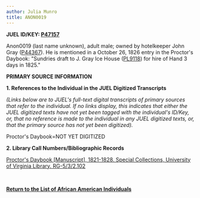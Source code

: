 ```yaml
---
author: Julia Munro
title: ANON0019
---
```

**JUEL ID/KEY: [P47157](http://juel.iath.virginia.edu/public_person?person=47157 "P47157")[  
](http://juel.iath.virginia.edu/public_person?person=47002 "P47002")**

Anon0019 (last name unknown), adult male; owned by hotelkeeper John Gray ([P44367](http://juel.iath.virginia.edu/public_person?person=47157 "P47157")). He is mentioned in a October 26, 1826 entry in the Proctor's Daybook: "Sundries draft to J. Gray Ice House ([PL9118](http://juel.iath.virginia.edu/public_place?place=9118 "ICE HOUSE")) for hire of Hand 3 days in 1825."

**PRIMARY SOURCE INFORMATION** 

**1\. References to the Individual in the JUEL Digitized Transcripts**

_(Links below are to JUEL's full-text digital transcripts of primary sources that refer to the individual. If no links display, this indicates that either the JUEL digitized texts have not yet been tagged with the individual's ID/Key, or, that no reference is made to the individual in any JUEL digitized texts, or, that the primary source has not yet been digitized)._   

Proctor's Daybook=NOT YET DIGITIZED 

**2\. Library Call Numbers/Bibliographic Records**

[](http://search.lib.virginia.edu/catalog/u6371432)[Proctor's Daybook \[Manuscript\], 1821-1828. Special Collections, University of Virginia Library. RG-5/3/2.102](http://search.lib.virginia.edu/catalog/u6607353 "Proctor's Daybook")

 [](http://search.lib.virginia.edu/catalog/u6371432)

**[Return to the List of African American Individuals](http://juel.iath.virginia.edu/node/367 "Return to the List of African-American Individuals")**